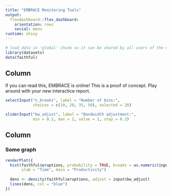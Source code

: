 ---
title: "EMBRACE Monitoring Tools"
output: 
  flexdashboard::flex_dashboard:
    orientation: rows
    social: menu
runtime: shiny
---

```{r global, include=FALSE}
# load data in 'global' chunk so it can be shared by all users of the dashboard
library(datasets)
data(faithful)
```

Column {.sidebar}
-----------------------------------------------------------------------

If you can read this, EMBRACE is online! This is a proof of concept. Play around with your new interactice report.

```{r}
selectInput("n_breaks", label = "Number of bins:",
            choices = c(10, 20, 35, 50), selected = 20)

sliderInput("bw_adjust", label = "Bandwidth adjustment:",
            min = 0.2, max = 2, value = 1, step = 0.2)
```

Column
-----------------------------------------------------------------------

### Some graph

```{r}
renderPlot({
  hist(faithful$eruptions, probability = TRUE, breaks = as.numeric(input$n_breaks),
       xlab = "Time", main = "Productivity")
  
  dens <- density(faithful$eruptions, adjust = input$bw_adjust)
  lines(dens, col = "blue")
})
```
